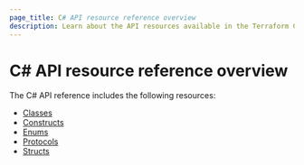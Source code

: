 ```yaml
---
page_title: C# API resource reference overview
description: Learn about the API resources available in the Terraform CDK library for C#.
---
```


# C# API resource reference overview

The C# API reference includes the following resources:

- [Classes](/terraform/cdktf/api-reference/csharp/classes)
- [Constructs](/terraform/cdktf/api-reference/csharp/constructs)
- [Enums](/terraform/cdktf/api-reference/csharp/enums)
- [Protocols](/terraform/cdktf/api-reference/csharp/protocols)
- [Structs](/terraform/cdktf/api-reference/csharp/structs)